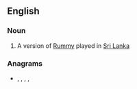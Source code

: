 ==English==

===Noun===
{{en-noun}}

# A version of [[Rummy]] played in [[Sri Lanka]]

===Anagrams===
* {{l|en|Perrot}}, {{l|en|perrot}}, {{l|en|porter}}, {{l|en|pretor}}, {{l|en|report}}